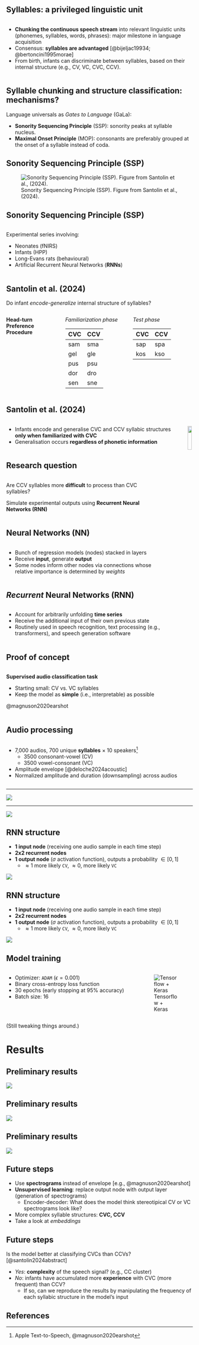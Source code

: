 ## Syllables: a privileged linguistic unit

::: columns
:::: {.column width="80%"}
::::: incremental

- **Chunking the continuous speech stream** into relevant linguistic units (phonemes, syllables, words, phrases): major milestone in language acquisition
- Consensus: **syllables are advantaged** [@bijeljac19934; @bertoncini1995morae]
- From birth, infants can discriminate between syllables, based on their internal structure (e.g., CV, VC, CVC, CCV).

:::::
::::
:::

## Syllable chunking and structure classification: mechanisms?

Language universals as *Gates to Language* (GaLa):

* **Sonority Sequencing Principle** (SSP): sonority peaks at syllable nucleus.
* **Maximal Onset Principle** (MOP): consonants are preferably grouped at the onset of a syllable instead of coda.

## Sonority Sequencing Principle (SSP)

![Sonority Sequencing Principle (SSP). Figure from Santolin et al., (2024).](img/ssp.PNG)

## Sonority Sequencing Principle (SSP)

::: columns
:::: {.column width="80%"}

Experimental series involving:

* Neonates (fNIRS)
* Infants (HPP)
* Long-Evans rats (behavioural)
* Artificial Recurrent Neural Networks (**RNNs**)

::::
:::: {.column}
::::
:::

## Santolin et al. (2024)

::: box
Do infant *encode*-*generalize* internal structure of syllables?
:::

::: columns
:::: {.column width="30%"}

**Head-turn Preference Procedure**

::::

:::: {.column width="35%"}
*Familiarization phase*

|CVC|CCV|
|---|---|
|sam|sma|
|gel|gle|
|pus|psu|
|dor|dro|
|sen|sne|

::::
:::: {.column width="35%"}
*Test phase*

|CVC|CCV|
|---|---|
|sap|spa|
|kos|kso|

::::
:::

## Santolin et al. (2024)

::: columns
:::: {.column}
- Infants encode and generalise CVC and CCV syllabic structures **only when familiarized with CVC**
- Generalisation occurs **regardless of phonetic information**
::::
:::: {.column}
![](img/santolin2024.jpg){width=90%}
::::
:::

## Research question

::: columns
:::: {.column width="70%"}
::::: incremental
::::: box
Are CCV syllables more **difficult** to process than CVC syllables?
:::::

Simulate experimental outputs using **Recurrent Neural Networks (RNN)**

:::::
::::
:::: {.column}
::::
:::

## Neural Networks (NN)

::: columns
:::: {.column width="70%"}

- Bunch of regression models (nodes) stacked in layers
- Receive **input**, generate **output**
- Some nodes inform other nodes via connections whose relative importance is determined by *weights*

::::
:::: {.column}
::::
:::

## *Recurrent* Neural Networks (RNN)

::: columns
:::: {.column width="70%"}

- Account for arbitrarily unfolding **time series**
- Receive the additional input of their own previous state
- Routinely used in speech recognition, text processing (e.g., transformers), and speech generation software

::::
:::: {.column}
::::
:::

## Proof of concept

::: columns
:::: {.column width="70%"}

**Supervised audio classification task**

* Starting small: CV vs. VC syllables
* Keep the model as **simple** (i.e., interpretable) as possible

@magnuson2020earshot

::::
:::: {.column}
::::
:::

## Audio processing

::: columns
:::: {.column width="90%"}
::::: incremental

* 7,000 audios, 700 unique **syllables** $\times$ 10 speakers^[Apple Text-to-Speech, @magnuson2020earshot]
    - 3500 consonant-vowel (CV)
    - 3500 vowel-consonant (VC)
- Amplitude envelope [@deloche2024acoustic]
- Normalized amplitude and duration (downsampling) across audios 

:::::
::::
:::: {.column}
::::
:::

---

![](img/envelopes.png)

--- 

![](img/training-dataset.png)

## RNN structure

::: incremental

- **1 input node** (receiving one audio sample in each time step)
- **2x2 recurrent nodes**
- **1 output node** ($\sigma$ activation function), outputs a probability $\in [0, 1]$
    - $\approx 1$ more likely `CV`, $\approx 0$, more likely `VC`

:::

![](img/struct.png)

## RNN structure

- **1 input node** (receiving one audio sample in each time step)
- **2x2 recurrent nodes**
- **1 output node** ($\sigma$ activation function), outputs a probability $\in [0, 1]$
    - $\approx 1$ more likely `CV`, $\approx 0$, more likely `VC`

![](img/struct-2.png)


## Model training

::: columns
:::: {.column width="70%"}
::::: box

- Optimizer: `ADAM` ($\epsilon = 0.001$)
- Binary cross-entropy loss function
- 30 epochs (early stopping at 95% accuracy)
- Batch size: 16

:::::
::::
:::: {.column width="30%"}
![Tensorflow + Keras](img/tf.jpg)
::::
:::

(Still tweaking things around.)


# Results {.inverse}

## Preliminary results

![](img/metrics.png)

## Preliminary results

![](img/test-accuracy.png)

## Preliminary results

![](img/roc.png)

## Future steps

::: incremental

- Use **spectrograms** instead of envelope [e.g., @magnuson2020earshot]
- **Unsupervised learning**: replace output node with output layer (generation of spectrograms)
    - Encoder-decoder: What does the model think stereotipical CV or VC spectrograms look like?
- More complex syllable structures: **CVC, CCV**
- Take a look at *embeddings*

:::

## Future steps

Is the model better at classifying CVCs than CCVs? [@santolin2024abstract]


::: box
- *Yes*: **complexity** of the speech signal? (e.g., CC cluster)
- *No*:  infants have accumulated more **experience** with CVC (more frequent) than CCV?
    - If so, can we reproduce the results by manipulating the frequency of each syllabic structure in the model's input
:::




## References

